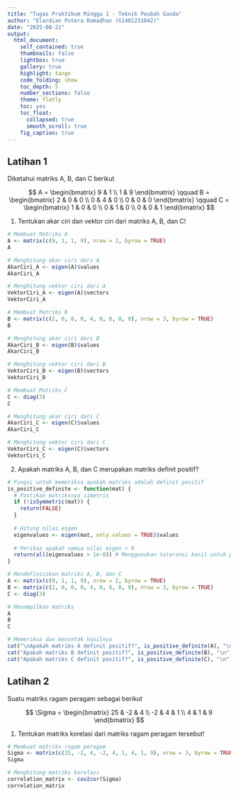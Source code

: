 ```yaml
---
title: "Tugas Praktikum Minggu 1 - Teknik Peubah Ganda"
author: "Elardian Putera Ramadhan (G1401231042)"
date: "2025-08-21"
output:
  html_document:
    self_contained: true
    thumbnails: false
    lightbox: true
    gallery: true
    highlight: tango
    code_folding: show
    toc_depth: 5
    number_sections: false
    theme: flatly
    toc: yes
    toc_float:
      collapsed: true
      smooth_scroll: true
    fig_caption: true
---
```


## Latihan 1

Diketahui matriks A, B, dan C berikut

$$
A = \begin{bmatrix} 9 & 1 \\ 1 & 9 \end{bmatrix}
\qquad
B = \begin{bmatrix} 2 & 0 & 0 \\ 0 & 4 & 0 \\ 0 & 0 & 0 \end{bmatrix}
\qquad
C = \begin{bmatrix} 1 & 0 & 0 \\ 0 & 1 & 0 \\ 0 & 0 & 1 \end{bmatrix}
$$

1.  Tentukan akar ciri dan vektor ciri dari matriks A, B, dan C!

```r
# Membuat Matriks A
A <- matrix(c(9, 1, 1, 9), nrow = 2, byrow = TRUE)
A

# Menghitung akar ciri dari A
AkarCiri_A <- eigen(A)$values
AkarCiri_A

# Menghitung vektor ciri dari A
VektorCiri_A <- eigen(A)$vectors
VektorCiri_A

# Membuat Matriks B
B <- matrix(c(2, 0, 0, 0, 4, 0, 0, 0, 0), nrow = 3, byrow = TRUE)
B

# Menghitung akar ciri dari B
AkarCiri_B <- eigen(B)$values
AkarCiri_B

# Menghitung vektor ciri dari B
VektorCiri_B <- eigen(B)$vectors
VektorCiri_B

# Membuat Matriks C
C <- diag(3)
C

# Menghitung akar ciri dari C
AkarCiri_C <- eigen(C)$values
AkarCiri_C

# Menghitung vektor ciri dari C
VektorCiri_C <- eigen(C)$vectors
VektorCiri_C
```

2.  Apakah matriks A, B, dan C merupakan matriks definit positif?

```r
# Fungsi untuk memeriksa apakah matriks adalah definit positif
is_positive_definite <- function(mat) {
  # Pastikan matriksnya simetris
  if (!isSymmetric(mat)) {
    return(FALSE)
  }
  
  # Hitung nilai eigen
  eigenvalues <- eigen(mat, only.values = TRUE)$values
  
  # Periksa apakah semua nilai eigen > 0
  return(all(eigenvalues > 1e-8)) # Menggunakan toleransi kecil untuk presisi numerik
}

# Mendefinisikan matriks A, B, dan C
A <- matrix(c(9, 1, 1, 9), nrow = 2, byrow = TRUE)
B <- matrix(c(2, 0, 0, 0, 4, 0, 0, 0, 0), nrow = 3, byrow = TRUE)
C <- diag(3)

# Menampilkan matriks
A
B
C

# Memeriksa dan mencetak hasilnya
cat("\nApakah matriks A definit positif?", is_positive_definite(A), "\n")
cat("Apakah matriks B definit positif?", is_positive_definite(B), "\n")
cat("Apakah matriks C definit positif?", is_positive_definite(C), "\n")
```


## Latihan 2

Suatu matriks ragam peragam sebagai berikut

$$
\Sigma = \begin{bmatrix} 25 & -2 & 4 \\ -2 & 4 & 1 \\ 4 & 1 & 9 \end{bmatrix}
$$

1.  Tentukan matriks korelasi dari matriks ragam peragam tersebut!

```r
# Membuat matriks ragam peragam
Sigma <- matrix(c(25, -2, 4, -2, 4, 1, 4, 1, 9), nrow = 3, byrow = TRUE)
Sigma

# Menghitung matriks korelasi
correlation_matrix <- cov2cor(Sigma)
correlation_matrix
```
